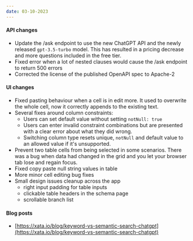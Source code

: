 ```yaml
---
date: 03-10-2023
---
```


#### API changes

- Update the /ask endpoint to use the new ChatGPT API and the newly released `gpt-3.5-turbo` model. This has resulted in a pricing decrease and more questions included in the free tier.
- Fixed error when a lot of nested clauses would cause the /ask endpoint to return 500 errors
- Corrected the license of the published OpenAPI spec to Apache-2

#### UI changes

- Fixed pasting behaviour when a cell is in edit more. It used to overwrite the whole cell, now it correctly appends to the existing text.
- Several fixes around column constraints:
    - Users can set default value without setting `notNull: true`
    - Users can enter invalid constraint combinations but are presented with a clear error about what they did wrong.
    - Switching column type resets unique, `notNull` and default value to an allowed value if it's unsupported.
- Prevent two table cells from being selected in some scenarios. There was a bug when data had changed in the grid and you let your browser tab lose and regain focus.
- Fixed copy paste null string values in table
- More minor cell editing bug fixes
- Small design issues cleanup across the app
    - right input padding for table inputs
    - clickable table headers in the schema page
    - scrollable branch list

<ArticleImage
  src="https://snid.es/2023APR/AUvA-UctyjDOi9dP.png"
  width="568"
  height="378"
  alt="Schema titles"
  caption="Schema titles are now linked"
  position="center"
/>

<ArticleImage
  src="https://snid.es/2023APR/C~Op0USt8tuFa-hh.png"
  width="421"
  height="469"
  alt="Branch scrolling"
  caption="Branch scrolling"
  position="center"
/>

#### Blog posts

- [https://xata.io/blog/keyword-vs-semantic-search-chatgpt](https://xata.io/blog/keyword-vs-semantic-search-chatgpt)

